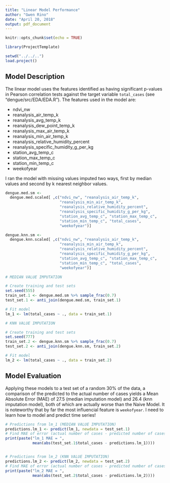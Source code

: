 ```yaml
---
title: "Linear Model Performance"
author: "Gwen Rino"
date: "April 20, 2018"
output: pdf_document
---
```


```r
knitr::opts_chunk$set(echo = TRUE)
```

```r
library(ProjectTemplate)
```

```r
setwd("../../..")
load.project()
```

## Model Description  
  
The linear model uses the features identified as having significant p-values in Pearson correlation tests against the target variable `total_cases` (see "dengue/src/EDA/EDA.R"). The features used in the model are:   
  
- ndvi_nw
- reanalysis_air_temp_k
- reanalysis_avg_temp_k
- reanalysis_dew_point_temp_k
- reanalysis_max_air_temp_k
- reanalysis_min_air_temp_k 
- reanalysis_relative_humidity_percent
- reanalysis_specific_humidity_g_per_kg
- station_avg_temp_c
- station_max_temp_c
- station_min_temp_c
- weekofyear  

I ran the model with missing values imputed two ways, first by median values and second by k nearest neighbor values.\

```r
dengue.med.sm <- 
  dengue.med.scaled[ ,c("ndvi_nw", "reanalysis_air_temp_k",
                        "reanalysis_min_air_temp_k",
                        "reanalysis_relative_humidity_percent",
                        "reanalysis_specific_humidity_g_per_kg",
                        "station_avg_temp_c", "station_max_temp_c",
                        "station_min_temp_c", "total_cases", 
                        "weekofyear")]

dengue.knn.sm <- 
  dengue.knn.scaled[ ,c("ndvi_nw", "reanalysis_air_temp_k",
                        "reanalysis_min_air_temp_k",
                        "reanalysis_relative_humidity_percent",
                        "reanalysis_specific_humidity_g_per_kg",
                        "station_avg_temp_c", "station_max_temp_c",
                        "station_min_temp_c", "total_cases",
                        "weekofyear")]

```

```r

# MEDIAN VALUE IMPUTATION

# Create training and test sets
set.seed(555)
train_set.1 <- dengue.med.sm %>% sample_frac(0.7)
test_set.1 <- anti_join(dengue.med.sm, train_set.1)

# Fit model
lm_1 <- lm(total_cases ~ ., data = train_set.1)

# KNN VALUE IMPUTATION

# Create training and test sets
set.seed(777)
train_set.2 <- dengue.knn.sm %>% sample_frac(0.7)
test_set.2 <- anti_join(dengue.knn.sm, train_set.2)

# Fit model
lm_2 <- lm(total_cases ~ ., data = train_set.2)
```

## Model Evaluation  
  
Applying these models to a test set of a random 30% of the data, a comparison of the predicted to the actual number of cases yields a Mean Absolute Error (MAE) of 27.5 (median imputation model) and 26.4 (knn imputation model), both of which are actually worse than the Naive Model. It is noteworthy that by far the most influencial feature is `weekofyear`. I need to learn how to model and predict time series!\

```r
# Predictions from lm_1 (MEDIAN VALUE IMPUTATION)
predictions.lm_1 <- predict(lm_1, newdata = test_set.1)
# Find MAE of error (actual number of cases - predicted number of cases)
print(paste("lm_1 MAE = ", 
            mean(abs(test_set.1$total_cases - predictions.lm_1))))


# Predictions from lm_2 (KNN VALUE IMPUTATION)
predictions.lm_2 <- predict(lm_2, newdata = test_set.2)
# Find MAE of error (actual number of cases - predicted number of cases)
print(paste("lm_2 MAE = ",
            mean(abs(test_set.2$total_cases - predictions.lm_2))))

```






